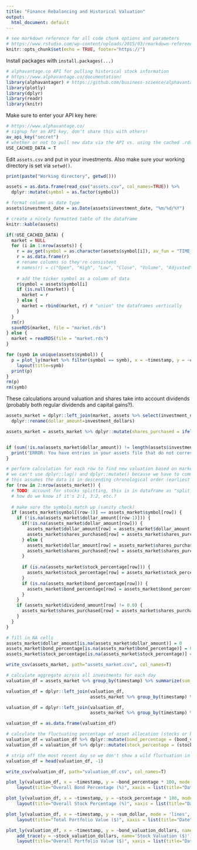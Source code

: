 ```yaml
---
title: "Finance Rebalancing and Historical Valuation"
output:
  html_document: default
---
```


```r
# see markdown reference for all code chunk options and parameters
# https://www.rstudio.com/wp-content/uploads/2015/03/rmarkdown-reference.pdf
knitr::opts_chunk$set(echo = TRUE, footer="https://")
```


Install packages with `install.packages(...)`
```r
# alphavantage.co API for pulling historical stock information
# https://www.alphavantage.co/documentation/
library(alphavantager) # https://github.com/business-science/alphavantager
library(plotly)
library(dplyr)
library(readr)
library(knitr)
```

Make sure to enter your API key here:
```r
# https://www.alphavantage.co/
# signup for an API key, don't share this with others!
av_api_key("secret")
# whether or not to pull new data via the API vs. using the cached .rds file
USE_CACHED_DATA = T
```

Edit `assets.csv` and put in your investments.  Also make sure your working directory is set via `setwd()`.
```r
print(paste("Working directory", getwd()))

assets = as.data.frame(read_csv("assets.csv", col_names=TRUE)) %>%
  dplyr::mutate(symbol = as.factor(symbol))

# format column as date type
assets$investment_date = as.Date(assets$investment_date, "%m/%d/%Y")
```

```r
# create a nicely formatted table of the dataframe
knitr::kable(assets)
```


```r
if(!USE_CACHED_DATA) {
  market = NULL
  for (i in 1:nrow(assets)) {
    r = av_get(symbol = as.character(assets$symbol[i]), av_fun = "TIME_SERIES_DAILY_ADJUSTED", outputsize="full")
    r = as.data.frame(r)
    # rename columns so they're consistent
    # names(r) = c("Open", "High", "Low", "Close", "Volume", "Adjusted")
    
    # add the ticker symbol as a column of data
    r$symbol = assets$symbol[i]
    if (is.null(market)) {
      market = r
    } else {
      market = rbind(market, r) # "union" the dataframes vertically
    }
  }
  rm(r)
  saveRDS(market, file = "market.rds")
} else {
  market = readRDS(file = "market.rds")
}
```


```r
for (symb in unique(assets$symbol)) {
  p = plot_ly(market %>% filter(symbol == symb), x = ~timestamp, y = ~close, mode = 'lines', type='scatter') %>%
    layout(title=symb)
  print(p)
}
rm(p)
rm(symb)
```

These calculations around valuation and shares take into account dividends (probably both regular dividends and capital gains?).
```r
assets_market = dplyr::left_join(market, assets %>% select(investment_date, symbol, investment_dollars, bond_percentage, stock_percentage), by=c("timestamp"="investment_date", "symbol"="symbol")) %>%
  dplyr::rename(dollar_amount=investment_dollars)

assets_market = assets_market %>% dplyr::mutate(shares_purchased = ifelse(!is.na(dollar_amount), dollar_amount/close, NA))


if (sum(!is.na(assets_market$dollar_amount)) != length(assets$investment_dollars)) {
  print("ERROR: You have entries in your assets file that do not correspond to a timestamp in the market data!")
}

# perform calculation for each row to find new valuation based on market changes
# we can't use dplyr::lag() and dplyr::mutate() because we have to commit the changes at each row for subsequent calculations
# this assumes the data is in descending chronological order (earliest at the end)
for (row in 2:nrow(assets_market)) {
  # TODO: account for stocks splitting, this is in dataframe as "split_coefficient"
  # how do we know if it's 2:1, 3:2, etc.?
  
  # make sure the symbols match up (sanity check)
  if (assets_market$symbol[(row-1)] == assets_market$symbol[row]) {
    if (!is.na(assets_market$dollar_amount[(row-1)])) {
      if(!is.na(assets_market$dollar_amount[row])) {
        assets_market$dollar_amount[row] = assets_market$dollar_amount[row] + (assets_market$shares_purchased[(row-1)] * (assets_market$close[row]))
        assets_market$shares_purchased[row] = assets_market$shares_purchased[(row-1)] + assets_market$shares_purchased[row]
      } else {
        assets_market$dollar_amount[row] = assets_market$shares_purchased[(row-1)] * assets_market$close[row]
        assets_market$shares_purchased[row] = assets_market$shares_purchased[(row-1)]
      }
      
      if (is.na(assets_market$stock_percentage[row])) {
        assets_market$stock_percentage[row] = assets_market$stock_percentage[(row-1)]
      }
      if (is.na(assets_market$bond_percentage[row])) {
        assets_market$bond_percentage[row] = assets_market$bond_percentage[(row-1)]
      }
    }
    if (assets_market$dividend_amount[row] != 0.0) {
      assets_market$shares_purchased[row] = assets_market$shares_purchased[(row-1)] * ((assets_market$dividend_amount[row] / assets_market$close[(row-1)]) + 1)
    }
  }
}

# fill in NA cells
assets_market$dollar_amount[is.na(assets_market$dollar_amount)] = 0
assets_market$bond_percentage[is.na(assets_market$bond_percentage)] = 0
assets_market$stock_percentage[is.na(assets_market$stock_percentage)] = 0

write_csv(assets_market, path="assets_market.csv", col_names=T)
```

```r
# calculate aggregate across all investments for each day
valuation_df = assets_market %>% group_by(timestamp) %>% summarize(sum_dollar = sum(dollar_amount))

valuation_df = dplyr::left_join(valuation_df,
                                assets_market %>% group_by(timestamp) %>% summarize(bond_valuation_dollars = sum(dollar_amount*bond_percentage)), by="timestamp")

valuation_df = dplyr::left_join(valuation_df,
                                assets_market %>% group_by(timestamp) %>% summarize(stock_valuation_dollars = sum(dollar_amount*stock_percentage)), by="timestamp")

valuation_df = as.data.frame(valuation_df)

# calculate the fluctuating percentage of asset allocation (stocks or bonds)
valuation_df = valuation_df %>% dplyr::mutate(bond_percentage = (bond_valuation_dollars/sum_dollar))
valuation_df = valuation_df %>% dplyr::mutate(stock_percentage = (stock_valuation_dollars/sum_dollar))

# strip off the most recent day so we don't show a wild fluctuation in the graphs
valuation_df = head(valuation_df, -1)

write_csv(valuation_df, path="valuation_df.csv", col_names=T)
```


```r
plot_ly(valuation_df, x = ~timestamp, y = ~bond_percentage * 100, mode = 'lines', type='scatter') %>%
    layout(title="Overall Bond Percentage (%)", xaxis = list(title="Date"), yaxis = list(title="Bond Percentage"))
```

```r
plot_ly(valuation_df, x = ~timestamp, y = ~stock_percentage * 100, mode = 'lines', type='scatter') %>%
    layout(title="Overall Stock Percentage (%)", xaxis = list(title="Date"), yaxis = list(title="Stock Percentage"))
```


```r
plot_ly(valuation_df, x = ~timestamp, y = ~sum_dollar, mode = 'lines', type='scatter') %>%
    layout(title="Total Portfolio Value ($)", xaxis = list(title="Date"), yaxis = list(title="Valuation ($)"))
```

```r
plot_ly(valuation_df, x = ~timestamp, y = ~bond_valuation_dollars, name='Bond Valuation ($)', mode = 'lines', type='scatter') %>%
    add_trace(y = ~stock_valuation_dollars, name='Stock Valuation ($)') %>%
    layout(title="Overall Portfolio Value ($)", xaxis = list(title="Date"), yaxis = list(title="Valuation ($)"))
```